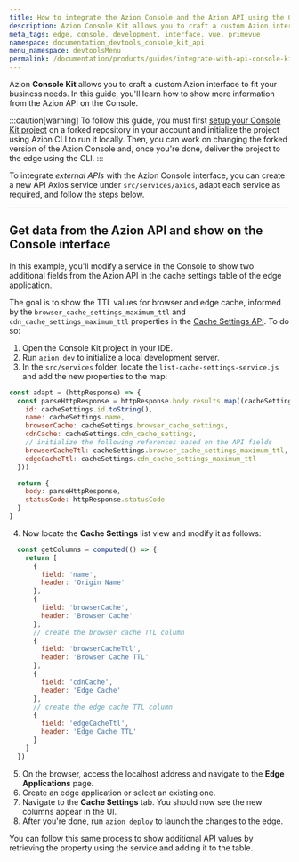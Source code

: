 ```yaml
---
title: How to integrate the Azion Console and the Azion API using the Console Kit
description: Azion Console Kit allows you to craft a custom Azion interface to fit your business needs. In this guide, you'll learn how to show more information from the Azion API on the Console.
meta_tags: edge, console, development, interface, vue, primevue
namespace: documentation_devtools_console_kit_api
menu_namespace: devtoolsMenu
permalink: /documentation/products/guides/integrate-with-api-console-kit/
---
```


Azion **Console Kit** allows you to craft a custom Azion interface to fit your business needs. In this guide, you'll learn how to show more information from the Azion API on the Console.

:::caution[warning]
To follow this guide, you must first [setup your Console Kit project](/en/documentation/devtools/console-kit/#setting-up-a-project) on a forked repository in your account and initialize the project using Azion CLI to run it locally. Then, you can work on changing the forked version of the Azion Console and, once you're done, deliver the project to the edge using the CLI.
:::

To integrate *external APIs* with the Azion Console interface, you can create a new API Axios service under `src/services/axios`, adapt each service as required, and follow the steps below.

---

## Get data from the Azion API and show on the Console interface

In this example, you'll modify a service in the Console to show two additional fields from the Azion API in the cache settings table of the edge application. 

The goal is to show the TTL values for browser and edge cache, informed by the `browser_cache_settings_maximum_ttl` and `cdn_cache_settings_maximum_ttl` properties in the [Cache Settings API](https://api.azion.com/#ea84ca72-db97-44fc-88c5-30fb236f8fa6). To do so:

1. Open the Console Kit project in your IDE.
2. Run `azion dev` to initialize a local development server.
3. In the `src/services` folder, locate the `list-cache-settings-service.js` and add the new properties to the map:

```javascript title="src/services/edge-application-cache-settings-services/list-cache-settings-service.js"
const adapt = (httpResponse) => {
  const parseHttpResponse = httpResponse.body.results.map((cacheSettings) => ({
    id: cacheSettings.id.toString(),
    name: cacheSettings.name,
    browserCache: cacheSettings.browser_cache_settings,
    cdnCache: cacheSettings.cdn_cache_settings,
    // initialize the following references based on the API fields
    browserCacheTtl: cacheSettings.browser_cache_settings_maximum_ttl,
    edgeCacheTtl: cacheSettings.cdn_cache_settings_maximum_ttl
  }))

  return {
    body: parseHttpResponse,
    statusCode: httpResponse.statusCode
  }
}
```

4. Now locate the **Cache Settings** list view and modify it as follows:

```javascript title="src/views/EdgeApplicationsCacheSettings/ListView.vue"
  const getColumns = computed(() => {
    return [
      {
        field: 'name',
        header: 'Origin Name'
      },
      {
        field: 'browserCache',
        header: 'Browser Cache'
      },
      // create the browser cache TTL column
      {
        field: 'browserCacheTtl',
        header: 'Browser Cache TTL'
      },
      {
        field: 'cdnCache',
        header: 'Edge Cache'
      },
      // create the edge cache TTL column
      {
        field: 'edgeCacheTtl',
        header: 'Edge Cache TTL'
      }
    ]
  })
```

5. On the browser, access the localhost address and navigate to the **Edge Applications** page.
6. Create an edge application or select an existing one.
7. Navigate to the **Cache Settings** tab. You should now see the new columns appear in the UI.
8. After you're done, run `azion deploy` to launch the changes to the edge.

You can follow this same process to show additional API values by retrieving the property using the service and adding it to the table.

